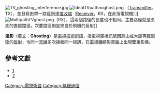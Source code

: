 {{No footnotes|time=2021-04-10T03:07:06+00:00}}
{{Link style|time=2015-12-11T02:12:17+00:00}}
{{otheruses|subject=電視術語|other=這個名字或類似名的其他意義和用法|鬼影|disambig=無}}

[[File:TV_ghosting_interference.jpg|thumb]]
[[File:IdealTVpathnoghost.png|thumb]]
（[[:en:Transmitter|Transmitter]]，TX），並且經由單一路徑到達[[接收端|接收端]]（[[:en:Receiver|Receiver]]，RX，在此指電視機）]]
[[File:MultipathTVghost.png|thumb]]（RX），這兩個路徑的長度也不相同。主要路徑就是原先的直接路徑，次要路徑則是來自於飛機的反射]]

'''鬼影'''（[[英文|英文]]：'''Ghosting'''）是[[電視技術|電視技術]][[術語|術語]]，指電視廣播訊號因高山或大廈等[[建築物|建築物]]的[[反射|反射]]，令同一[[天線|天線]]多次接收同一視訊，在[[電視機|電視機]]顯影畫面上出現雙重影像。

==參考文獻==
* [https://web.archive.org/web/20060614062452/http://www1.electusdistribution.com.au/images_uploaded/tvrecepe.pdf]
* [http://www.ofcom.org.uk/static/archive/ra/publication/ra_info/ra323/ra323.htm#15]

{{Authority control}}
[[Category:電視術語|Category:電視術語]]
[[Category:無線通信|Category:無線通信]]
{{stub}}